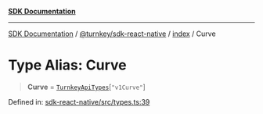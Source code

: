 [**SDK Documentation**](../../../../README.mdx)

***

[SDK Documentation](../../../../packages.mdx) / [@turnkey/sdk-react-native](../../README.mdx) / [index](../README.mdx) / Curve

# Type Alias: Curve

> **Curve** = [`TurnkeyApiTypes`](TurnkeyApiTypes.mdx)\[`"v1Curve"`\]

Defined in: [sdk-react-native/src/types.ts:39](https://github.com/tkhq/sdk/blob/3a88af7d1d927c6022706911d6af0f92f1440e00/packages/sdk-react-native/src/types.ts#L39)
